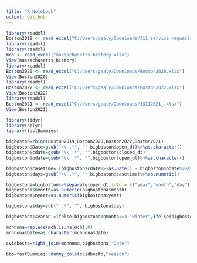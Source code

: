 ```yaml
---
title: "R Notebook"
output: git_hub
---
```


```r
library(readxl)
Boston2019 <- read_excel("C:/Users/gealy/Downloads/311_service_requests_2019.xlsx")
library(readxl)
library(readxl)
mch <- read_excel("massachusetts-history.xlsx")
View(massachusetts_history)
library(readxl)
Boston2020 <- read_excel("C:/Users/gealy/Downloads/Boston2020.xlsx")
View(Boston2020)
library(readxl)
Boston2022 <- read_excel("C:/Users/gealy/Downloads/Boston2022.xlsx")
View(Boston2022)
library(readxl)
Boston2021 <- read_excel("C:/Users/gealy/Downloads/33112021_.xlsx")
View(Boston2021)
```

```r
library(tidyr)
library(dplyr)
library(fastDummies)
```

```r
bigboston=rbind(Boston2019,Boston2020,Boston2022,Boston2021)
bigboston$Date=gsub("\\ .*", "",bigboston$open_dt)%>%as.character()
bigboston$cdate=gsub("\\ .*", "",bigboston$closed_dt)
bigboston$odate=gsub("\\ .*", "",bigboston$open_dt)%>%as.character()
```

```r
bigboston$casetime= (bigboston$cdate%>%as.Date() - bigboston$odate%>%as.Date())%>%as.numeric()
bigboston$days=gsub("\\ .*", "",bigboston$casetime)%>%as.numeric()
```


```r
bigbostona=bigboston%>%separate(open_dt,into = c("year","month","day"))
bigbostona$nmonth=as.numeric(bigbostona$month)
bigbostona$nyear=as.numeric(bigbostona$year)


```

```r
bigbostona$day=sub(" .*", "", bigbostona$day)
```

```r

bigbostona$season =ifelse(bigbostona$nmonth<=3,"winter",ifelse(bigbostona$nmonth>3 & bigbostona$nmonth<=6,"spring",ifelse(bigbostona$nmonth>6&bigbostona$nmonth<=9,"summer","winter")))
```


```r
mchnona=replace(mch,is.na(mch),0)
mchnona$Date=as.character(mchnona$date)


```

```r
cvidbosto=right_join(mchnona,bigbostona,"Date")

```
```r
bbb=fastDummies::dummy_cols(cvidbosto,"season")
```


